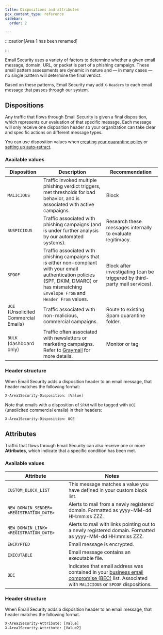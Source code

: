 ```yaml
---
title: Dispositions and attributes
pcx_content_type: reference
sidebar:
  order: 2

---
```



:::caution[Area 1 has been renamed]


<Render file="rename-area1-to-ces" />


:::

Email Security uses a variety of factors to determine whether a given email message, domain, URL, or packet is part of a <GlossaryTooltip term="phishing">phishing</GlossaryTooltip> campaign. These small pattern assessments are dynamic in nature and — in many cases — no single pattern will determine the final verdict.

Based on these patterns, Email Security may add `X-Headers` to each email message that passes through our system.

## Dispositions

Any traffic that flows through Email Security is given a final disposition, which represents our evaluation of that specific message. Each message will only receive one disposition header so your organization can take clear and specific actions on different message types.

You can use disposition values when [creating your quarantine policy](/email-security/email-configuration/domains-and-routing/domains/) or [setting up auto-retract](/email-security/email-configuration/retract-settings/).

### Available values

| Disposition | Description | Recommendation |
| --- | --- | --- |
| `MALICIOUS` | Traffic invoked multiple phishing verdict triggers, met thresholds for bad behavior, and is associated with active campaigns. | Block |
| `SUSPICIOUS` | Traffic associated with phishing campaigns (and is under further analysis by our automated systems). | Research these messages internally to evaluate legitimacy. |
| `SPOOF` | Traffic associated with phishing campaigns that is either non-compliant with your email authentication policies (SPF, DKIM, DMARC) or has mismatching `Envelope From` and `Header From` values. | Block after investigating (can be triggered by third-party mail services). |
| `UCE` (Unsolicited Commercial Emails) | Traffic associated with non-malicious, commercial campaigns. | Route to existing Spam quarantine folder. |
| `BULK` (dashboard only) | Traffic often associated with newsletters or marketing campaigns. Refer to [Graymail](https://en.wikipedia.org/wiki/Graymail_%28email%29) for more details. | Monitor or tag |

### Header structure

When Email Security adds a disposition header to an email message, that header matches the following format:

```txt
X-Area1Security-Disposition: [Value]
```

Note that emails with a disposition of `SPAM` will be tagged with `UCE` (unsolicited commercial emails) in their headers:

```txt
X-Area1Security-Disposition: UCE
```

## Attributes

Traffic that flows through Email Security can also receive one or more **Attributes**, which indicate that a specific condition has been met.

### Available values

| Attribute                               | Notes                                                                                                                                                                                                                               |
| --------------------------------------- | ----------------------------------------------------------------------------------------------------------------------------------------------------------------------------------------------------------------------------------- |
| `CUSTOM_BLOCK_LIST`                     | This message matches a value you have defined in your custom block list.                                                                                                                                                            |
| `NEW_DOMAIN_SENDER=<REGISTRATION_DATE>` | Alerts to mail from a newly registered domain. Formatted as yyyy-MM-dd HH:mm:ss ZZZ.                                                                                                                                                |
| `NEW_DOMAIN_LINK=<REGISTRATION_DATE>`   | Alerts to mail with links pointing out to a newly registered domain. Formatted as yyyy-MM-dd HH:mm:ss ZZZ.                                                                                                                          |
| `ENCRYPTED`                             | Email message is encrypted.                                                                                                                                                                                                         |
| `EXECUTABLE`                            | Email message contains an executable file.                                                                                                                                                                                          |
| `BEC`                                   | Indicates that email address was contained in your [business email compromise (BEC)](/email-security/email-configuration/enhanced-detections/business-email-compromise/) list. Associated with `MALICIOUS` or `SPOOF` dispositions. |

### Header structure

When Email Security adds a disposition header to an email message, that header matches the following format.

```txt
X-Area1Security-Attribute: [Value]
X-Area1Security-Attribute: [Value2]
```
